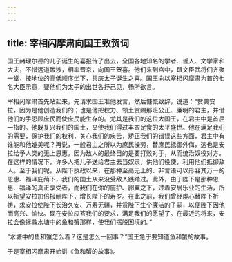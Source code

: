 ```yaml
---
---
---
```

title: 宰相闪摩肃向国王致贺词
---




国王赭理尔德的儿子诞生的喜报传了出去，全国各地知名的学者、哲人、文学家和大夫，不惜远道跋涉，相率晋京，向国王贺喜。他们来到宫中，跟文臣武将们齐聚一堂，按地位的高低顺序坐下，共庆太子诞生之喜。国王向以宰相闪摩肃为首的七名大臣示意，要他们为太子的出世各抒己见，畅所欲言。

宰相闪摩肃首先站起来，先请求国王准他发言，然后慷慨致辞，说道：“赞美安拉，因为是他创造我们的；也是他把权力、领土赏赐那班公正、廉明的君主，并借他们的手恩顾庶民而使庶民能生存的。尤其是我们的这位大国王，在君主中是首屈一指的。他既复兴我们的国土，又使我们得过丰衣足食的太平盛世。他在满足我们的需要，保护我们的权利，关心我们的疾苦，矫正我们的错误这些方面，君主中有谁能和他媲美呢？再说，一般君主之所以为庶民操劳，替庶民抵御外侮，这也是安拉给予人类的无上恩惠。因为敌人的最终目的是要打败对手，从而统治奴役对方。在这样的情况下，许多人把儿子送给君主去当奴隶，供他们役使，利用他们抵御敌人。至于我们呢，从陛下执政以来，在那种至高无上的、非言语可以形容其万一的恩惠、福泽庇荫下，我们的国土从来没受敌人践踏过。此外，由于陛下是那种恩惠、福泽的真正享受者，而我们在你的庇护、卵翼之下，过着安居乐业的生活，所以祈望安拉加倍报酬陛下，增长陛下的寿岁。在此之前，我们曾经虔心替陛下祈祷，求安拉使陛下长治久安、万寿无疆，并赏陛下生个廉洁的子嗣，以便陛下因他而高兴、愉快。现在安拉应答我们的要求，满足我们的愿望了。在最近的将来，安拉会像拯救水塘中的鱼和蟹那样，使我们摆脱困境的。”

“水塘中的鱼和蟹怎么着？这是怎么一回事？”国王急于要知道鱼和蟹的故事。

于是宰相闪摩肃开始讲《鱼和蟹的故事》。